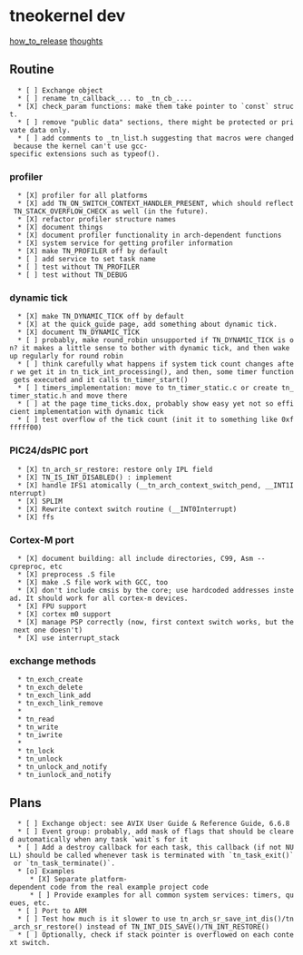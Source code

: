
= tneokernel dev =

[[how_to_release]]
[[thoughts]]



== Routine ==

   * [ ] Exchange object
   * [ ] rename tn_callback_... to _tn_cb_....
   * [X] check_param functions: make them take pointer to `const` struct.
   * [ ] remove "public data" sections, there might be protected or private data only.
   * [ ] add comments to _tn_list.h suggesting that macros were changed because the kernel can't use gcc-specific extensions such as typeof().


=== profiler ===

   * [X] profiler for all platforms
   * [X] add TN_ON_SWITCH_CONTEXT_HANDLER_PRESENT, which should reflect TN_STACK_OVERFLOW_CHECK as well (in the future).
   * [X] refactor profiler structure names
   * [X] document things
   * [X] document profiler functionality in arch-dependent functions
   * [X] system service for getting profiler information
   * [X] make TN_PROFILER off by default
   * [ ] add service to set task name
   * [ ] test without TN_PROFILER
   * [ ] test without TN_DEBUG

=== dynamic tick ===

   * [X] make TN_DYNAMIC_TICK off by default
   * [X] at the quick_guide page, add something about dynamic tick.
   * [X] document TN_DYNAMIC_TICK
   * [ ] probably, make round_robin unsupported if TN_DYNAMIC_TICK is on? it makes a little sense to bother with dynamic tick, and then wake up regularly for round robin
   * [ ] think carefully what happens if system tick count changes after we get it in tn_tick_int_processing(), and then, some timer function gets executed and it calls tn_timer_start()
   * [ ] timers_implementation: move to tn_timer_static.c or create tn_timer_static.h and move there
   * [ ] at the page time_ticks.dox, probably show easy yet not so efficient implementation with dynamic tick
   * [ ] test overflow of the tick count (init it to something like 0xffffff00)


=== PIC24/dsPIC port ===

   * [X] tn_arch_sr_restore: restore only IPL field
   * [X] TN_IS_INT_DISABLED() : implement
   * [X] handle IFS1 atomically (__tn_arch_context_switch_pend, __INT1Interrupt)
   * [X] SPLIM
   * [X] Rewrite context switch routine (__INT0Interrupt)
   * [X] ffs

=== Cortex-M port ===

   * [X] document building: all include directories, C99, Asm --cpreproc, etc
   * [X] preprocess .S file
   * [X] make .S file work with GCC, too
   * [X] don't include cmsis by the core; use hardcoded addresses instead. It should work for all cortex-m devices.
   * [X] FPU support
   * [X] cortex m0 support
   * [X] manage PSP correctly (now, first context switch works, but the next one doesn't)
   * [X] use interrupt_stack

=== exchange methods ===

   * tn_exch_create
   * tn_exch_delete
   * tn_exch_link_add
   * tn_exch_link_remove
   * 
   * tn_read
   * tn_write
   * tn_iwrite
   * 
   * tn_lock
   * tn_unlock
   * tn_unlock_and_notify
   * tn_iunlock_and_notify

== Plans ==

   * [ ] Exchange object: see AVIX User Guide & Reference Guide, 6.6.8
   * [ ] Event group: probably, add mask of flags that should be cleared automatically when any task `wait`s for it
   * [ ] Add a destroy callback for each task, this callback (if not NULL) should be called whenever task is terminated with `tn_task_exit()` or `tn_task_terminate()`.
   * [o] Examples
      * [X] Separate platform-dependent code from the real example project code
      * [ ] Provide examples for all common system services: timers, queues, etc.
   * [ ] Port to ARM
   * [ ] Test how much is it slower to use tn_arch_sr_save_int_dis()/tn_arch_sr_restore() instead of TN_INT_DIS_SAVE()/TN_INT_RESTORE()
   * [ ] Optionally, check if stack pointer is overflowed on each context switch.



   

